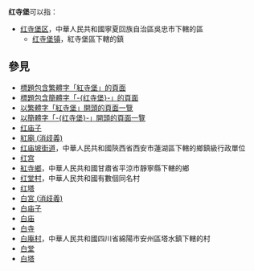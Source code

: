 '''红寺堡'''可以指：

* [[红寺堡区|红寺堡区]]，中華人民共和國寧夏回族自治區吳忠市下轄的區
** [[红寺堡镇|红寺堡镇]]，紅寺堡區下轄的鎮

==參見==
* [[Special:Search/intitle:"紅寺堡"|標題包含繁體字「紅寺堡」的頁面]]
* [[Special:Search/intitle:"红寺堡"|標題包含簡體字「-{红寺堡}-」的頁面]]
* [[Special:Prefixindex/紅寺堡|以繁體字「紅寺堡」開頭的頁面一覽]]
* [[Special:Prefixindex/红寺堡|以簡體字「-{红寺堡}-」開頭的頁面一覽]]
* [[红庙子|红庙子]]
* [[紅廟_(消歧義)|紅廟 (消歧義)]]
* [[红庙坡街道|红庙坡街道]]，中華人民共和國陝西省西安市蓮湖區下轄的鄉鎮級行政單位
* [[红宫|红宫]]
* [[紅寺鄉|紅寺鄉]]，中華人民共和國甘肅省平涼市靜寧縣下轄的鄉
* [[红堂村|红堂村]]，中華人民共和國有數個同名村
* [[红塔|红塔]]
* [[白宮_(消歧義)|白宮 (消歧義)]]
* [[白庙子|白庙子]]
* [[白庙|白庙]]
* [[白寺|白寺]]
* [[白庵村|白庵村]]，中華人民共和國四川省綿陽市安州區塔水鎮下轄的村
* [[白堂|白堂]]
* [[白塔|白塔]]

{{Disambiguation|Hong|Cat=三字中国地名消歧义}}